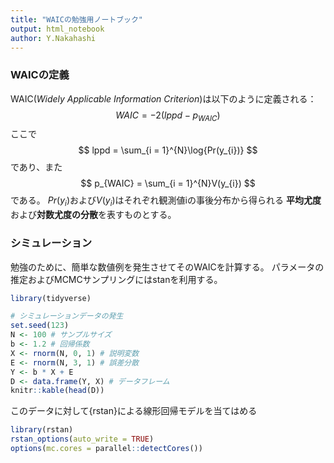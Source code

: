 ```yaml
---
title: "WAICの勉強用ノートブック"
output: html_notebook
author: Y.Nakahashi
---
```


### WAICの定義
WAIC(<i>Widely Applicable Information Criterion</i>)は以下のように定義される：
$$
WAIC = -2(lppd - p_{WAIC})
$$
ここで
$$
lppd = \sum_{i = 1}^{N}\log{Pr(y_{i})}
$$
であり、また
$$
p_{WAIC} = \sum_{i = 1}^{N}V(y_{i})
$$
である。
$Pr(y_{i})$および$V(y_{i})$はそれぞれ観測値iの事後分布から得られる
<b>平均尤度</b>および<b>対数尤度の分散</b>を表すものとする。

### シミュレーション
勉強のために、簡単な数値例を発生させてそのWAICを計算する。
パラメータの推定およびMCMCサンプリングにはstanを利用する。

```r
library(tidyverse)
```
```r
# シミュレーションデータの発生
set.seed(123)
N <- 100 # サンプルサイズ
b <- 1.2 # 回帰係数
X <- rnorm(N, 0, 1) # 説明変数
E <- rnorm(N, 3, 1) # 誤差分散
Y <- b * X + E
D <- data.frame(Y, X) # データフレーム
knitr::kable(head(D))
```

このデータに対して{rstan}による線形回帰モデルを当てはめる

```r
library(rstan)
rstan_options(auto_write = TRUE)
options(mc.cores = parallel::detectCores())
```

```r

```






